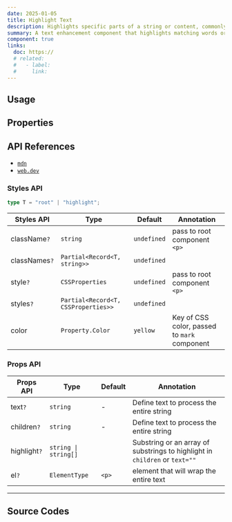 ```yaml
---
date: 2025-01-05
title: Highlight Text
description: Highlights specific parts of a string or content, commonly used in search results to show matched keywords.
summary: A text enhancement component that highlights matching words or important content.
component: true
links:
  doc: https://
  # related:
  #   - label:
  #     link:
---
```


## Usage

<HighlightDemosUsage />

## Properties

<HighlightDemosConfigurator />

## API References

- [`mdn`](https://developer.mozilla.org/en-US/docs/Web/HTML/Element/mark)
- [`web.dev`](https://web.dev/articles/light-dark#practical_application)

### Styles API

```ts
type T = "root" | "highlight";
```

| Styles API    | Type                                | Default     | Annotation                                   |
| ------------- | ----------------------------------- | ----------- | -------------------------------------------- |
| className`?`  | `string`                            | `undefined` | pass to root component `<p>`                 |
| classNames`?` | `Partial<Record<T, string>>`        | `undefined` |                                              |
| style`?`      | `CSSProperties`                     | `undefined` | pass to root component `<p>`                 |
| styles`?`     | `Partial<Record<T, CSSProperties>>` | `undefined` |                                              |
| color         | `Property.Color`                    | `yellow`    | Key of CSS color, passed to `mark` component |

### Props API

| Props API    | Type                 | Default | Annotation                                                                  |
| ------------ | -------------------- | ------- | --------------------------------------------------------------------------- |
| text`?`      | `string`             | -       | Define text to process the entire string                                    |
| children`?`  | `string`             | -       | Define text to process the entire string                                    |
| highlight`?` | `string \| string[]` |         | Substring or an array of substrings to highlight in `children` or `text=""` |
| el`?`        | `ElementType`        | `<p>`   | element that will wrap the entire text                                      |

---

## Source Codes

<SourceCodes name="highlight" />
